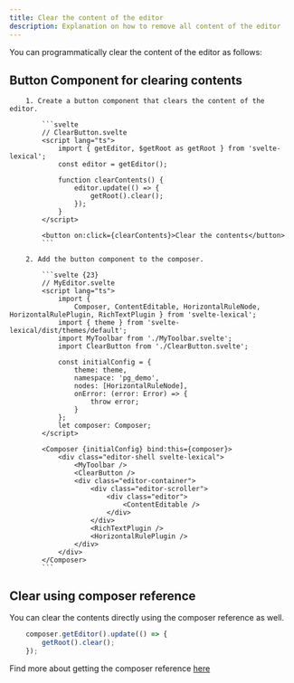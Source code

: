 ```yaml
---
title: Clear the content of the editor
description: Explanation on how to remove all content of the editor
---
```



You can programmatically clear the content of the editor as follows:

## Button Component for clearing contents

<Steps>

		1. Create a button component that clears the content of the editor.

			```svelte
			// ClearButton.svelte
			<script lang="ts">
				import { getEditor, $getRoot as getRoot } from 'svelte-lexical';
				const editor = getEditor();

				function clearContents() {
					editor.update(() => {
						getRoot().clear();
					});
				}
			</script>

			<button on:click={clearContents}>Clear the contents</button>
			```

		2. Add the button component to the composer.

			```svelte {23}
			// MyEditor.svelte
			<script lang="ts">
				import {
					Composer, ContentEditable, HorizontalRuleNode, HorizontalRulePlugin, RichTextPlugin	} from 'svelte-lexical';
				import { theme } from 'svelte-lexical/dist/themes/default';
				import MyToolbar from './MyToolbar.svelte';
				import ClearButton from './ClearButton.svelte';

				const initialConfig = {
					theme: theme,
					namespace: 'pg_demo',
					nodes: [HorizontalRuleNode],
					onError: (error: Error) => {
						throw error;
					}
				};
				let composer: Composer;
			</script>

			<Composer {initialConfig} bind:this={composer}>
				<div class="editor-shell svelte-lexical">
					<MyToolbar />
					<ClearButton />
					<div class="editor-container">
						<div class="editor-scroller">
							<div class="editor">
								<ContentEditable />
							</div>
						</div>
						<RichTextPlugin />
						<HorizontalRulePlugin />
					</div>
				</div>
			</Composer>
			```

</Steps>

## Clear using composer reference

You can clear the contents directly using the composer reference as well.

```js
	composer.getEditor().update(() => {
		getRoot().clear();
	});
```
Find more about getting the composer reference [here](get-reference-to-editor)